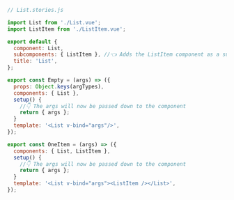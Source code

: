 ```js
// List.stories.js

import List from './List.vue';
import ListItem from './ListItem.vue';

export default {
  component: List,
  subcomponents: { ListItem }, //👈 Adds the ListItem component as a subcomponent
  title: 'List',
};

export const Empty = (args) => ({
  props: Object.keys(argTypes),
  components: { List },
  setup() {
    //👇 The args will now be passed down to the component
    return { args };
  }
  template: '<List v-bind="args"/>',
});

export const OneItem = (args) => ({
  components: { List, ListItem },
  setup() {
    //👇 The args will now be passed down to the component
    return { args };
  }
  template: '<List v-bind="args"><ListItem /></List>',
});
```